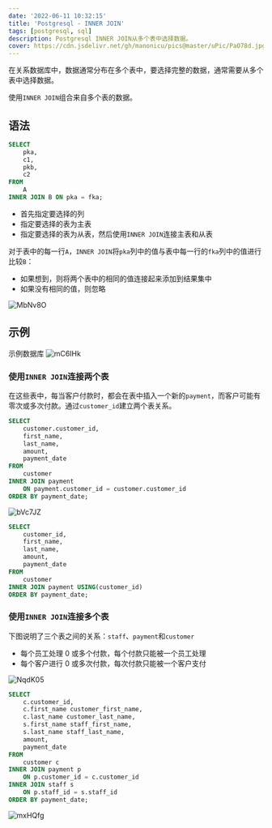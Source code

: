 ```yaml
---
date: '2022-06-11 10:32:15'
title: 'Postgresql - INNER JOIN'
tags: [postgresql, sql]
description: Postgresql INNER JOIN从多个表中选择数据。
cover: https://cdn.jsdelivr.net/gh/manonicu/pics@master/uPic/PaO78d.jpg
---
```


在关系数据库中，数据通常分布在多个表中，要选择完整的数据，通常需要从多个表中选择数据。

使用`INNER JOIN`组合来自多个表的数据。

## 语法

```sql
SELECT
	pka,
	c1,
	pkb,
	c2
FROM
	A
INNER JOIN B ON pka = fka;
```

- 首先指定要选择的列
- 指定要选择的表为主表
- 指定要选择的表为从表，然后使用`INNER JOIN`连接主表和从表

对于表中的每一行`A`，`INNER JOIN`将`pka`列中的值与表中每一行的`fka`列中的值进行比较`B`：

- 如果想到，则将两个表中的相同的值连接起来添加到结果集中
- 如果没有相同的值，则忽略

![MbNv8O](https://cdn.jsdelivr.net/gh/manonicu/pics@master/uPic/MbNv8O.jpg)

## 示例

示例数据库
![mC6IHk](https://cdn.jsdelivr.net/gh/manonicu/pics@master/uPic/mC6IHk.jpg)

### 使用`INNER JOIN`连接两个表

在这些表中，每当客户付款时，都会在表中插入一个新的`payment`，而客户可能有零次或多次付款。通过`customer_id`建立两个表关系。

```sql
SELECT
	customer.customer_id,
	first_name,
	last_name,
	amount,
	payment_date
FROM
	customer
INNER JOIN payment
    ON payment.customer_id = customer.customer_id
ORDER BY payment_date;
```

![bVc7JZ](https://cdn.jsdelivr.net/gh/manonicu/pics@master/uPic/bVc7JZ.jpg)

```sql
SELECT
	customer_id,
	first_name,
	last_name,
	amount,
	payment_date
FROM
	customer
INNER JOIN payment USING(customer_id)
ORDER BY payment_date;
```

### 使用`INNER JOIN`连接多个表

下图说明了三个表之间的关系：`staff`、`payment`和`customer`

- 每个员工处理 0 或多个付款，每个付款只能被一个员工处理
- 每个客户进行 0 或多次付款，每次付款只能被一个客户支付

![NqdK05](https://cdn.jsdelivr.net/gh/manonicu/pics@master/uPic/NqdK05.jpg)

```sql
SELECT
	c.customer_id,
	c.first_name customer_first_name,
	c.last_name customer_last_name,
	s.first_name staff_first_name,
	s.last_name staff_last_name,
	amount,
	payment_date
FROM
	customer c
INNER JOIN payment p
    ON p.customer_id = c.customer_id
INNER JOIN staff s
    ON p.staff_id = s.staff_id
ORDER BY payment_date;
```

![mxHQfg](https://cdn.jsdelivr.net/gh/manonicu/pics@master/uPic/mxHQfg.jpg)
